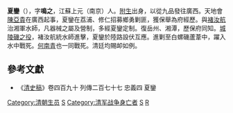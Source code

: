 '''夏鑾'''（{{bd|1802年||1854年|}}），字'''鳴之'''，江蘇上元（南京）人。[[附生|附生]]出身，以從九品發往廣西。天地會[[陳亞貴|陳亞貴]]在廣西起事，夏鑾在荔浦、修仁招募鄉勇剿匪，獲保舉為府經歷。與[[褚汝航|褚汝航]]治湘軍水師，凡器械之屬及營制，多經夏鑾定制。復岳州、湘潭，歷保府同知。[[城陵磯之役|城陵磯之役]]，褚汝航統水師進擊，夏鑾於陸路設伏互應。進剿至白螺磯蘆葦中，躍入水中戰死。[[何南青|何南青]]也一同戰死。清廷均賜卹如例。

==參考文獻==
*《[[清史稿|清史稿]]》卷四百九十 列傳二百七十七 忠義四 夏鑾

[[Category:清朝生员|Category:清朝生员]]
[[Category:湘軍人物|S]]
[[Category:清军战争身亡者|Category:清军战争身亡者]]
[[Category:上元人|S]]
[[Category:夏姓|R]]